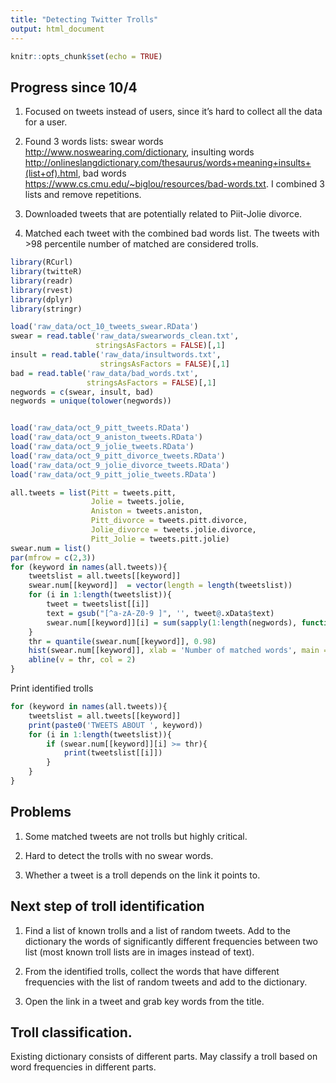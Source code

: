 ```yaml
---
title: "Detecting Twitter Trolls"
output: html_document
---
```


```r
knitr::opts_chunk$set(echo = TRUE)
```

## Progress since 10/4
1. Focused on tweets instead of users, since it's hard to collect all the data for a user.

2. Found 3 words lists: swear words <http://www.noswearing.com/dictionary>, insulting words <http://onlineslangdictionary.com/thesaurus/words+meaning+insults+(list+of).html>, bad words <https://www.cs.cmu.edu/~biglou/resources/bad-words.txt>. I combined 3 lists and remove repetitions.

3. Downloaded tweets that are potentially related to Piit-Jolie divorce.

4. Matched each tweet with the combined bad words list. The tweets with >98 percentile number of matched are considered trolls.

```r
library(RCurl)
library(twitteR)
library(readr)
library(rvest)
library(dplyr)
library(stringr)

load('raw_data/oct_10_tweets_swear.RData')
swear = read.table('raw_data/swearwords_clean.txt',
                   stringsAsFactors = FALSE)[,1]
insult = read.table('raw_data/insultwords.txt',
                    stringsAsFactors = FALSE)[,1]
bad = read.table('raw_data/bad_words.txt',
                 stringsAsFactors = FALSE)[,1]
negwords = c(swear, insult, bad)
negwords = unique(tolower(negwords))


load('raw_data/oct_9_pitt_tweets.RData')
load('raw_data/oct_9_aniston_tweets.RData')
load('raw_data/oct_9_jolie_tweets.RData')
load('raw_data/oct_9_pitt_divorce_tweets.RData')
load('raw_data/oct_9_jolie_divorce_tweets.RData')
load('raw_data/oct_9_pitt_jolie_tweets.RData')

all.tweets = list(Pitt = tweets.pitt, 
                  Jolie = tweets.jolie, 
                  Aniston = tweets.aniston,
                  Pitt_divorce = tweets.pitt.divorce,
                  Jolie_divorce = tweets.jolie.divorce,
                  Pitt_Jolie = tweets.pitt.jolie)
swear.num = list()
par(mfrow = c(2,3))
for (keyword in names(all.tweets)){
    tweetslist = all.tweets[[keyword]]
    swear.num[[keyword]]  = vector(length = length(tweetslist))
    for (i in 1:length(tweetslist)){
        tweet = tweetslist[[i]]
        text = gsub("[^a-zA-Z0-9 ]", '', tweet@.xData$text)
        swear.num[[keyword]][i] = sum(sapply(1:length(negwords), function(x) length(grep(tolower(negwords[x]), tolower(text)))>=1))
    }
    thr = quantile(swear.num[[keyword]], 0.98)
    hist(swear.num[[keyword]], xlab = 'Number of matched words', main = keyword)
    abline(v = thr, col = 2)
}
```

Print identified trolls
```r
for (keyword in names(all.tweets)){
    tweetslist = all.tweets[[keyword]]
    print(paste0('TWEETS ABOUT ', keyword))
    for (i in 1:length(tweetslist)){
        if (swear.num[[keyword]][i] >= thr){
            print(tweetslist[[i]])
        }
    }
}
```

## Problems
1. Some matched tweets are not trolls but highly critical.

2. Hard to detect the trolls with no swear words.

3. Whether a tweet is a troll depends on the link it points to.

## Next step of troll identification
1. Find a list of known trolls and a list of random tweets. Add to the dictionary the words of significantly different frequencies between two list (most known troll lists are in images instead of text).

2. From the identified trolls, collect the words that have different frequencies with the list of random tweets and add to the dictionary.

3. Open the link in a tweet and grab key words from the title.

## Troll classification.
Existing dictionary consists of different parts. May classify a troll based on word frequencies in different parts.

<!-- 2. Potential strategy: based on each category in my definition of trolls, search for tweets that match such patterns. Create a dictionary by collecting words from the troll tweets. Then match other tweets with the dictionary. -->
<!-- 3. How should we identify the tweets that contain no rude words but are trolls in nature. -->
<!-- 4. One potential solution: we can match swear words list, sarcastic words list, and do sentiment analysis and pick the words that have negative sentiment. -->
<!-- 5. Find a collection of known trolls, compare the word frequencies with random tweets, pick the ones with significant differences. -->

<!-- ```{r cars} -->
<!-- summary(cars) -->
<!-- ``` -->


